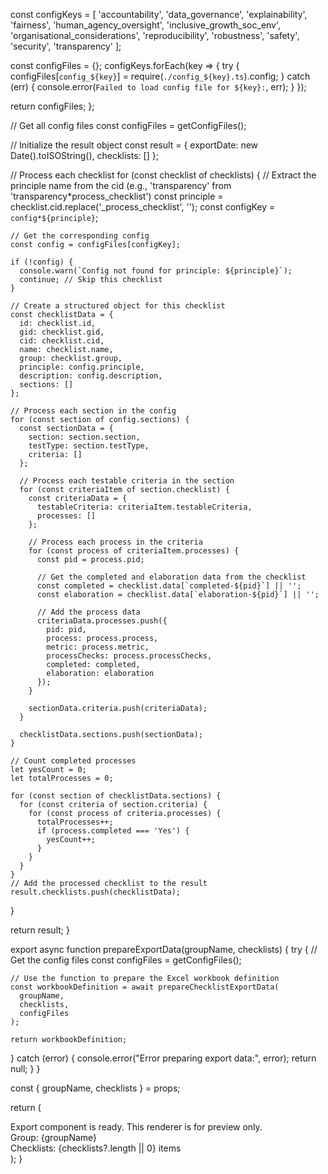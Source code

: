 
  const configKeys = [
    'accountability',
    'data_governance',
    'explainability',
    'fairness',
    'human_agency_oversight',
    'inclusive_growth_soc_env',
    'organisational_considerations',
    'reproducibility',
    'robustness',
    'safety',
    'security',
    'transparency'
  ];

const configFiles = {};
configKeys.forEach(key => {
try {
configFiles[`config_${key}`] = require(`./config_${key}.ts`).config;
} catch (err) {
console.error(`Failed to load config file for ${key}:`, err);
}
});

return configFiles;
};

  // Get all config files
  const configFiles = getConfigFiles();

// Initialize the result object
const result = {
exportDate: new Date().toISOString(),
checklists: []
};

// Process each checklist
for (const checklist of checklists) {
// Extract the principle name from the cid (e.g., 'transparency' from 'transparency*process_checklist')
const principle = checklist.cid.replace('\_process_checklist', '');
const configKey = `config*${principle}`;

    // Get the corresponding config
    const config = configFiles[configKey];

    if (!config) {
      console.warn(`Config not found for principle: ${principle}`);
      continue; // Skip this checklist
    }

    // Create a structured object for this checklist
    const checklistData = {
      id: checklist.id,
      gid: checklist.gid,
      cid: checklist.cid,
      name: checklist.name,
      group: checklist.group,
      principle: config.principle,
      description: config.description,
      sections: []
    };

    // Process each section in the config
    for (const section of config.sections) {
      const sectionData = {
        section: section.section,
        testType: section.testType,
        criteria: []
      };

      // Process each testable criteria in the section
      for (const criteriaItem of section.checklist) {
        const criteriaData = {
          testableCriteria: criteriaItem.testableCriteria,
          processes: []
        };

        // Process each process in the criteria
        for (const process of criteriaItem.processes) {
          const pid = process.pid;

          // Get the completed and elaboration data from the checklist
          const completed = checklist.data[`completed-${pid}`] || '';
          const elaboration = checklist.data[`elaboration-${pid}`] || '';

          // Add the process data
          criteriaData.processes.push({
            pid: pid,
            process: process.process,
            metric: process.metric,
            processChecks: process.processChecks,
            completed: completed,
            elaboration: elaboration
          });
        }

        sectionData.criteria.push(criteriaData);
      }

      checklistData.sections.push(sectionData);
    }

    // Count completed processes
    let yesCount = 0;
    let totalProcesses = 0;

    for (const section of checklistData.sections) {
      for (const criteria of section.criteria) {
        for (const process of criteria.processes) {
          totalProcesses++;
          if (process.completed === 'Yes') {
            yesCount++;
          }
        }
      }
    }
    // Add the processed checklist to the result
    result.checklists.push(checklistData);

}

return result;
}

export async function prepareExportData(groupName, checklists) {
  try {
    // Get the config files
    const configFiles = getConfigFiles();

    // Use the function to prepare the Excel workbook definition
    const workbookDefinition = await prepareChecklistExportData(
      groupName,
      checklists,
      configFiles
    );

    return workbookDefinition;

} catch (error) {
console.error("Error preparing export data:", error);
return null;
}
}


  const { groupName, checklists } = props;

return (

<div style={{ padding: "8px", color: "#666", fontSize: "14px" }}>
  <div>Export component is ready. This renderer is for preview only.</div>
  <div>Group: {groupName}</div>
  <div>Checklists: {checklists?.length || 0} items</div>
</div>
); }
